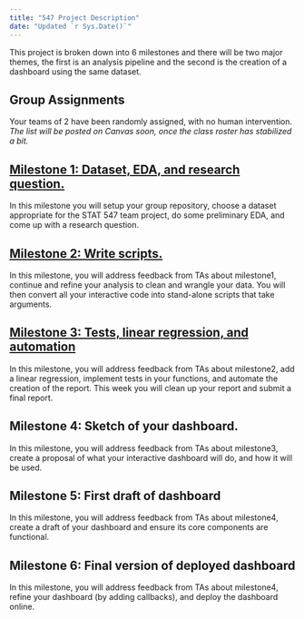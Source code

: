 ```yaml
---
title: "547 Project Description"
date: "Updated `r Sys.Date()`"
---
```


This project is broken down into 6 milestones and there will be two major themes, the first is an analysis pipeline and the second is the creation of a dashboard using the same dataset.

## Group Assignments

Your teams of 2 have been randomly assigned, with no human intervention.
*The list will be posted on Canvas soon, once the class roster has stabilized a bit.*

## [Milestone 1: Dataset, EDA, and research question.](https://stat545.stat.ubc.ca/evaluation/milestone_01/milestone_01/)

In this milestone you will setup your group repository, choose a dataset appropriate for the STAT 547 team project, do some preliminary EDA, and come up with a research question.

## [Milestone 2: Write scripts.](https://stat545.stat.ubc.ca/evaluation/milestone_02/milestone_02/)

In this milestone, you will address feedback from TAs about milestone1, continue and refine your analysis to clean and wrangle your data.
You will then convert all your interactive code into stand-alone scripts that take arguments.

## [Milestone 3: Tests, linear regression, and automation](https://stat545.stat.ubc.ca/evaluation/milestone_03/milestone_03/)

In this milestone, you will address feedback from TAs about milestone2, add a linear regression, implement tests in your functions, and automate the creation of the report.
This week you will clean up your report and submit a final report.

## Milestone 4: Sketch of your dashboard.

In this milestone, you will address feedback from TAs about milestone3, create a proposal of what your interactive dashboard will do, and how it will be used.

## Milestone 5: First draft of dashboard

In this milestone, you will address feedback from TAs about milestone4, create a draft of your dashboard and ensure its core components are functional.

## Milestone 6: Final version of deployed dashboard

In this milestone, you will address feedback from TAs about milestone4, refine your dashboard (by adding callbacks), and deploy the dashboard online.